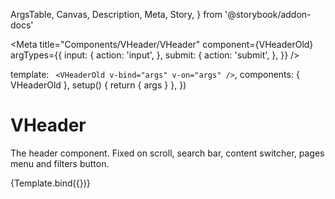   ArgsTable,
  Canvas,
  Description,
  Meta,
  Story,
} from '@storybook/addon-docs'

<Meta
  title="Components/VHeader/VHeader"
  component={VHeaderOld}
  argTypes={{
    input: {
      action: 'input',
    },
    submit: {
      action: 'submit',
    },
  }}
/>

  template: `
    <VHeaderOld v-bind="args" v-on="args" />`,
  components: { VHeaderOld },
  setup() {
    return { args }
  },
})

# VHeader

<Description of={VHeaderOld} />

<ArgsTable of={VHeaderOld} />

The header component. Fixed on scroll, search bar, content switcher, pages menu and filters button.

<Canvas>
  <Story name="Default">{Template.bind({})}</Story>
</Canvas>
